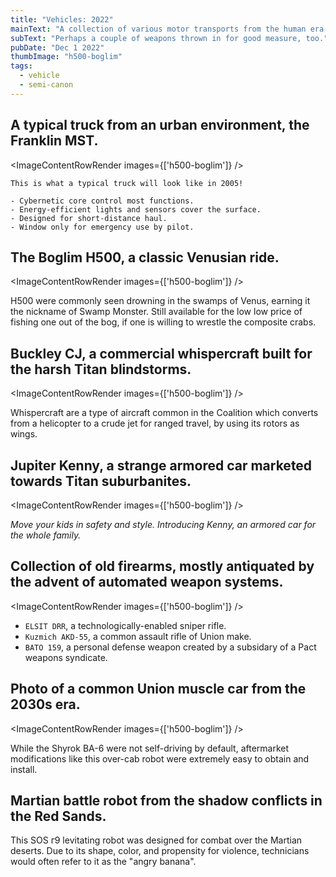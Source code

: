 ```yaml
---
title: "Vehicles: 2022"
mainText: "A collection of various motor transports from the human era."
subText: "Perhaps a couple of weapons thrown in for good measure, too."
pubDate: "Dec 1 2022"
thumbImage: "h500-boglim"
tags:
  - vehicle
  - semi-canon
---
```



## A typical truck from an urban environment, the Franklin MST.

<ImageContentRowRender 
  images={['h500-boglim']}
/>

```
This is what a typical truck will look like in 2005!

- Cybernetic core control most functions.
- Energy-efficient lights and sensors cover the surface.
- Designed for short-distance haul.
- Window only for emergency use by pilot.
```

## The Boglim H500, a classic Venusian ride.

<ImageContentRowRender 
  images={['h500-boglim']}
/>

H500 were commonly seen drowning in the swamps of Venus, earning it the nickname of Swamp Monster. Still available for the low low price of fishing one out of the bog, if one is willing to wrestle the composite crabs.

## Buckley CJ, a commercial whispercraft built for the harsh Titan blindstorms.

<ImageContentRowRender 
  images={['h500-boglim']}
/>

Whispercraft are a type of aircraft common in the Coalition which converts from a helicopter to a crude jet for ranged travel, by using its rotors as wings.

## Jupiter Kenny, a strange armored car marketed towards Titan suburbanites.

<ImageContentRowRender 
  images={['h500-boglim']}
/>

*Move your kids in safety and style. Introducing Kenny, an armored car for the whole family.*

## Collection of old firearms, mostly antiquated by the advent of automated weapon systems.

<ImageContentRowRender 
  images={['h500-boglim']}
/>

- `ELSIT DRR`, a technologically-enabled sniper rifle.
- `Kuzmich AKD-55`, a common assault rifle of Union make.
- `BATO 159`, a personal defense weapon created by a subsidary of a Pact weapons syndicate.

## Photo of a common Union muscle car from the 2030s era. 

<ImageContentRowRender 
  images={['h500-boglim']}
/>

While the Shyrok BA-6 were not self-driving by default, aftermarket modifications like this over-cab robot were extremely easy to obtain and install.






## Martian battle robot from the shadow conflicts in the Red Sands.

This SOS г9 levitating robot was designed for combat over the Martian deserts. Due to its shape, color, and propensity for violence, technicians would often refer to it as the "angry banana". 